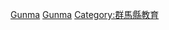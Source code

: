 {{日本行政區劃分類導航|的學校|top=日本各都道府縣的學校}}
{{Commonscat|Schools in Gunma prefecture}}

[[Category:日本各都道府縣的學校|Gunma]]
[[Category:群馬縣建築物|Gunma]]
[[Category:群馬縣教育|Category:群馬縣教育]]